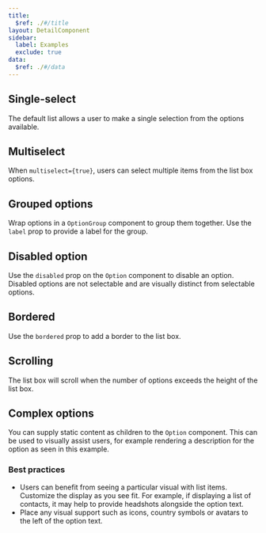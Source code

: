 ```yaml
---
title:
  $ref: ./#/title
layout: DetailComponent
sidebar:
  label: Examples
  exclude: true
data:
  $ref: ./#/data
---
```


<LivePreviewControls>
<LivePreview componentName="list-box" exampleName="SingleSelect">

## Single-select

The default list allows a user to make a single selection from the options available.

</LivePreview>

<LivePreview componentName="list-box" exampleName="Multiselect">

## Multiselect

When `multiselect={true}`, users can select multiple items from the list box options.

</LivePreview>

<LivePreview componentName="list-box" exampleName="GroupedOptions">

## Grouped options

Wrap options in a `OptionGroup` component to group them together. Use the `label` prop to provide a label for the group.

</LivePreview>

<LivePreview componentName="list-box" exampleName="DisabledOption">

## Disabled option

Use the `disabled` prop on the `Option` component to disable an option. Disabled options are not selectable and are visually distinct from selectable options.

</LivePreview>

<LivePreview componentName="list-box" exampleName="Bordered">

## Bordered

Use the `bordered` prop to add a border to the list box.

</LivePreview>

<LivePreview componentName="list-box" exampleName="Scrolling">

## Scrolling

The list box will scroll when the number of options exceeds the height of the list box.

</LivePreview>

<LivePreview componentName="list-box" exampleName="ComplexOptions">

## Complex options

You can supply static content as children to the `Option` component. This can be used to visually assist users, for example rendering a description for the option as seen in this example.

### Best practices

- Users can benefit from seeing a particular visual with list items. Customize the display as you see fit. For example, if displaying a list of contacts, it may help to provide headshots alongside the option text.
- Place any visual support such as icons, country symbols or avatars to the left of the option text.

</LivePreview>
</LivePreviewControls>
